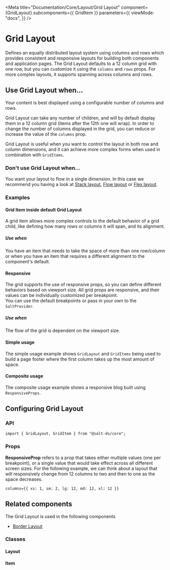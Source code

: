 
<Meta
  title="Documentation/Core/Layout/Grid Layout"
  component={GridLayout}
  subcomponents={{ GridItem }}
  parameters={{
    viewMode: "docs",
  }}
/>

# Grid Layout

Defines an equally distributed layout system using columns and rows which provides consistent and responsive layouts for building both components and application pages.
The Grid Layout defaults to a 12 column grid with one row, but you can customize it using the `columns` and `rows` props.
For more complex layouts, it supports spanning across columns and rows.

<Canvas>
  <Story id="core-layout-grid-layout--default" />
</Canvas>

## Use Grid Layout when...

Your content is best displayed using a configurable number of columns and rows.

Grid Layout can take any number of children, and will by default display them in a 12 column grid (items after the 12th one will wrap).
In order to change the number of columns displayed in the grid, you can reduce or increase the value of the `columns` prop.

Grid Layout is useful when you want to control the layout in both row and column dimensions, and it can achieve more complex forms when used in combination with `GridItems`.

### Don't use Grid Layout when...

You want your layout to flow in a single dimension. In this case we recommend you having a look at [Stack layout](?path=/docs/documentation-core-layout-stack-layout--page), [Flow layout](?path=/docs/documentation-core-layout-flow-layout--page) or [Flex layout](?path=/docs/documentation-core-layout-flex-layout--page).

### Examples

#### Grid Item inside default Grid Layout

A grid item allows more complex controls to the default behavior of a grid child, like defining how many rows or columns it will span, and its alignment.

##### Use when

You have an item that needs to take the space of more than one row/column or when you have an item that requires a different alignment to the component's default.

<Canvas>
  <Story id="core-layout-grid-layout-grid-item--grid-item-wrapper" />
</Canvas>

#### Responsive

The grid supports the use of responsive props, so you can define different behaviors based on viewport size.
All grid props are responsive, and their values can be individually customized per breakpoint.  
You can use the default breakpoints or pass in your own to the `SaltProvider`.

##### Use when

The flow of the grid is dependent on the viewport size.

<Canvas>
  <Story id="core-layout-grid-layout--responsive-view-with-custom-breakpoints" />
</Canvas>

#### Simple usage

The simple usage example shows `GridLayout` and `GridItems` being used to build a page footer where the first column takes up the most amount of space.

<Canvas>
  <Story id="core-layout-grid-layout--footer" />
</Canvas>

#### Composite usage

The composite usage example shows a responsive blog built using `ResponsiveProps`.

<Canvas>
  <Story id="core-layout-grid-layout--composite" />
</Canvas>

## Configuring Grid Layout

### API

```
import { GridLayout, GridItem } from "@salt-ds/core";
```

### Props

**ResponsiveProp** refers to a prop that takes either multiple values (one per breakpoint), or a single value that would take effect across all different screen sizes.
For the following example, we can think about a layout that will responsively change from 12 columns to two and then to one as the space decreases.

```
columns={{ xs: 1, sm: 2, lg: 12, md: 12, xl: 12 }}
```

<ArgsTable of={GridLayout} />

## Related components

The Grid Layout is used in the following components

- [Border Layout](?path=/docs/documentation-core-layout-border-layout--page)

### Classes

#### Layout

<CSSClassTable of={GridLayout} />

#### Item

<CSSClassTable of={GridItem} />

<HelpAndSupport />
